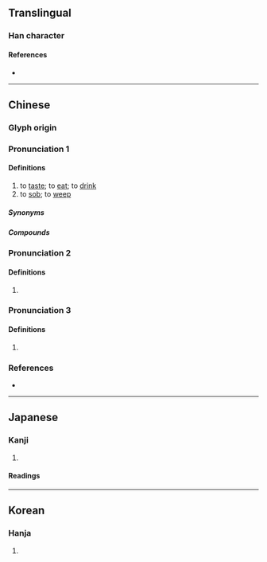 {{character info/new}}
==Translingual==

===Han character===
{{Han char|rn=30|rad=口|as=08|sn=11|four=67047|canj=REEE|ids=⿰口叕}}

====References====
* {{Han ref|kx=0196.120|dkj=03832|dj=0417.210|hdz=10648.050|uh=555C|ud=21852|bh=B0E3|bd=45283}}

----

==Chinese==


===Glyph origin===
{{Han etym}}

<!--|c=cyut3,zyut3
|h=pfs=cho̍t-->{{attention|zh|Please check and place these pronunciations}}

===Pronunciation 1===
{{zh-forms|alt=嚽,歠,𠼣,𩟫}}
{{zh-pron
|m=chuò
|md=chiók
|mc=1+2+3+5
|oc=y,1+2+4+5
|cat=v
|c=hyut3,jyut3
}}

====Definitions====
{{zh-hanzi}}

# to [[taste]]; to [[eat]]; to [[drink]] <!-- [1]《廣韻·去聲·祭·綴》啜：甞也。[2]《廣韻·去聲》啜：甞也。[3]《廣韻·入聲》啜：『《說文》曰：甞也。《爾雅》云：茹也，禮曰啜菽飲水。』[4]《禮記·檀弓下》: 孔子曰：「啜菽飲水盡其歡，斯之謂孝。」-->
# to [[sob]]; to [[weep]] <!-- 《詩經·中谷有蓷》:有女仳離、啜其泣矣。-->

=====Synonyms=====
{{zh-dial|喝}}

=====Compounds=====
{{zh-der|啜汁|啜飲|啜持|啜哄|啜賺|啜茶|啜泣|啜茗|啜菽飲水|餔糟啜醨|餔啜|飲水啜菽}}

===Pronunciation 2===
{{zh-forms|alt=諁}}
{{zh-pron
|m=zhuó
|mc=4
|oc=n,3
|cat=
}}

====Definitions====
{{zh-hanzi}}

# {{defn|zh}}

===Pronunciation 3===
{{zh-forms}}
{{zh-pron
|m=chuài
|cat=pn
}}

====Definitions====
{{zh-hanzi}}

# {{surname|lang=zh}}

===References===
* {{R:yue:Hanzi}}

----

==Japanese==

===Kanji===
{{ja-kanji|grade=|rs=口08}}

# {{defn|lang=ja|sort=口08}}

====Readings====
{{ja-readings
|goon=せち, てち
|kanon=せつ, てつ
|kun=すす-る
}}

----

==Korean==

===Hanja===
{{ko-hanja|hangeul=철}}

# {{defn|lang=ko|sort=口08}}